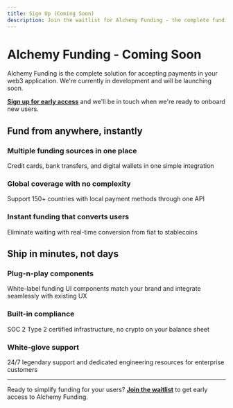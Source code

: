 ```yaml
---
title: Sign Up (Coming Soon)
description: Join the waitlist for Alchemy Funding - the complete funding solution for web3 apps
---
```


# Alchemy Funding - Coming Soon

Alchemy Funding is the complete solution for accepting payments in your web3 application. We're currently in development and will be launching soon.

**[Sign up for early access](https://form.typeform.com/to/D8nL25LU)** and we'll be in touch when we're ready to onboard new users.

## Fund from anywhere, instantly

### Multiple funding sources in one place

Credit cards, bank transfers, and digital wallets in one simple integration

### Global coverage with no complexity

Support 150+ countries with local payment methods through one API

### Instant funding that converts users

Eliminate waiting with real-time conversion from fiat to stablecoins

## Ship in minutes, not days

### Plug-n-play components

White-label funding UI components match your brand and integrate seamlessly with existing UX

### Built-in compliance

SOC 2 Type 2 certified infrastructure, no crypto on your balance sheet

### White-glove support

24/7 legendary support and dedicated engineering resources for enterprise customers

---

Ready to simplify funding for your users? **[Join the waitlist](https://form.typeform.com/to/D8nL25LU)** to get early access to Alchemy Funding.
